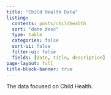 ```yaml
---
title: "Child Health Data"
listing:
  contents: posts/childhealth
  sort: "date desc"
  type: table
  categories: false
  sort-ui: false
  filter-ui: false
  fields: [date, title, description]
page-layout: full
title-block-banner: true
---
```



The data focused on Child Health.
